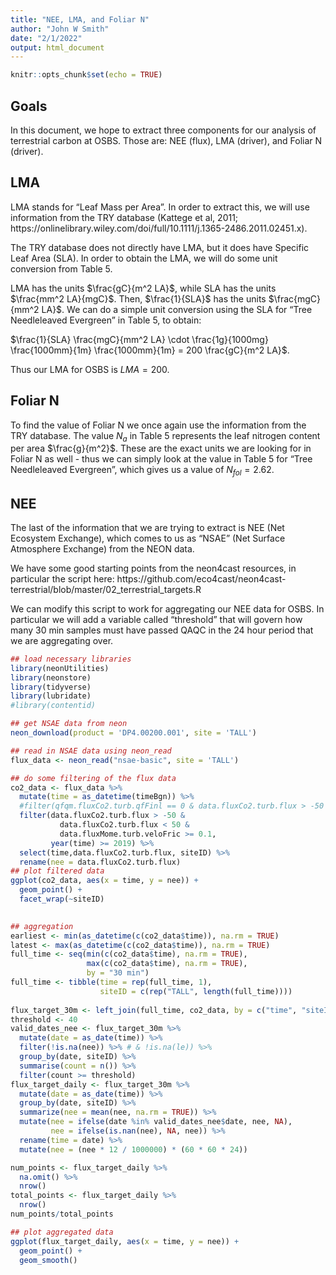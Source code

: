 ```yaml
---
title: "NEE, LMA, and Foliar N"
author: "John W Smith"
date: "2/1/2022"
output: html_document
---
```


```r
knitr::opts_chunk$set(echo = TRUE)
```

## Goals

In this document, we hope to extract three components for our analysis of terrestrial carbon at OSBS. Those are: NEE (flux), LMA (driver), and Foliar N (driver). 

## LMA

LMA stands for "Leaf Mass per Area". In order to extract this, we will use information from the TRY database (Kattege et al, 2011; https://onlinelibrary.wiley.com/doi/full/10.1111/j.1365-2486.2011.02451.x). 

The TRY database does not directly have LMA, but it does have Specific Leaf Area (SLA). In order to obtain the LMA, we will do some unit conversion from Table 5.

LMA has the units $\frac{gC}{m^2 LA}$, while SLA has the units $\frac{mm^2 LA}{mgC}$. Then, $\frac{1}{SLA}$ has the units $\frac{mgC}{mm^2 LA}$. We can do a simple unit conversion using the SLA for "Tree Needleleaved Evergreen" in Table 5, to obtain:

$\frac{1}{SLA} \frac{mgC}{mm^2 LA} \cdot \frac{1g}{1000mg} \frac{1000mm}{1m} \frac{1000mm}{1m} = 200 \frac{gC}{m^2 LA}$.

Thus our LMA for OSBS is $LMA = 200$. 

## Foliar N

To find the value of Foliar N we once again use the information from the TRY database. The value $N_a$ in Table 5 represents the leaf nitrogen content per area $\frac{g}{m^2}$. These are the exact units we are looking for in Foliar N as well - thus we can simply look at the value in Table 5 for "Tree Needleleaved Evergreen", which gives us a value of $N_{fol} = 2.62$. 

## NEE

The last of the information that we are trying to extract is NEE (Net Ecosystem Exchange), which comes to us as "NSAE" (Net Surface Atmosphere Exchange) from the NEON data. 

We have some good starting points from the neon4cast resources, in particular the script here: https://github.com/eco4cast/neon4cast-terrestrial/blob/master/02_terrestrial_targets.R 

We can modify this script to work for aggregating our NEE data for OSBS. In particular we will add a variable called "threshold" that will govern how many 30 min samples must have passed QAQC in the 24 hour period that we are aggregating over. 


```r
## load necessary libraries
library(neonUtilities)
library(neonstore)
library(tidyverse)
library(lubridate)
#library(contentid)
```

```r
## get NSAE data from neon
neon_download(product = 'DP4.00200.001', site = 'TALL')
```

```r
## read in NSAE data using neon_read
flux_data <- neon_read("nsae-basic", site = 'TALL')
```

```r
## do some filtering of the flux data
co2_data <- flux_data %>% 
  mutate(time = as_datetime(timeBgn)) %>%  
  #filter(qfqm.fluxCo2.turb.qfFinl == 0 & data.fluxCo2.turb.flux > -50 & data.fluxCo2.turb.flux < 50 & data.fluxMome.turb.veloFric >= 0.1) %>% 
  filter(data.fluxCo2.turb.flux > -50 & 
           data.fluxCo2.turb.flux < 50 & 
           data.fluxMome.turb.veloFric >= 0.1,
         year(time) >= 2019) %>% 
  select(time,data.fluxCo2.turb.flux, siteID) %>% 
  rename(nee = data.fluxCo2.turb.flux)
## plot filtered data
ggplot(co2_data, aes(x = time, y = nee)) +
  geom_point() +
  facet_wrap(~siteID)
  
```

```r
## aggregation
earliest <- min(as_datetime(c(co2_data$time)), na.rm = TRUE)
latest <- max(as_datetime(c(co2_data$time)), na.rm = TRUE)
full_time <- seq(min(c(co2_data$time), na.rm = TRUE), 
                 max(c(co2_data$time), na.rm = TRUE), 
                 by = "30 min")
full_time <- tibble(time = rep(full_time, 1),
                    siteID = c(rep("TALL", length(full_time))))
                               
flux_target_30m <- left_join(full_time, co2_data, by = c("time", "siteID"))
threshold <- 40
valid_dates_nee <- flux_target_30m %>% 
  mutate(date = as_date(time)) %>% 
  filter(!is.na(nee)) %>% # & !is.na(le)) %>% 
  group_by(date, siteID) %>% 
  summarise(count = n()) %>% 
  filter(count >= threshold)
flux_target_daily <- flux_target_30m %>% 
  mutate(date = as_date(time)) %>% 
  group_by(date, siteID) %>% 
  summarize(nee = mean(nee, na.rm = TRUE)) %>% 
  mutate(nee = ifelse(date %in% valid_dates_nee$date, nee, NA),
         nee = ifelse(is.nan(nee), NA, nee)) %>% 
  rename(time = date) %>% 
  mutate(nee = (nee * 12 / 1000000) * (60 * 60 * 24))
```

```r
num_points <- flux_target_daily %>% 
  na.omit() %>% 
  nrow()
total_points <- flux_target_daily %>% 
  nrow()
num_points/total_points
```

```r
## plot aggregated data
ggplot(flux_target_daily, aes(x = time, y = nee)) + 
  geom_point() +
  geom_smooth()
```

